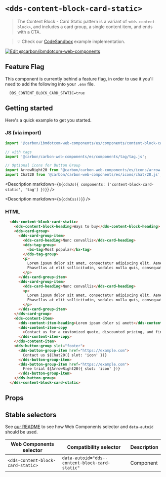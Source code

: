 




# `<dds-content-block-card-static>`

> The Content Block - Card Static pattern is a variant of `<dds-content-block>`, and
> includes a card group, a single content item, and ends with a CTA.

> 💡 Check our
> [CodeSandbox](https://githubbox.com/carbon-design-system/carbon-for-ibm-dotcom/tree/main/packages/web-components/examples/codesandbox/components/content-block-card-static)
> example implementation.

[![Edit @carbon/ibmdotcom-web-components](https://codesandbox.io/static/img/play-codesandbox.svg)](https://githubbox.com/carbon-design-system/carbon-for-ibm-dotcom/tree/main/packages/web-components/examples/codesandbox/components/content-block-card-static)

## Feature Flag

This component is currently behind a feature flag, in order to use it you'll need
to add the following into your `.env` file.

```
  DDS_CONTENT_BLOCK_CARD_STATIC=true
```

## Getting started

Here's a quick example to get you started.

### JS (via import)

```javascript
import '@carbon/ibmdotcom-web-components/es/components/content-block-card-static/index.js';

// with tags
import '@carbon/carbon-web-components/es/components/tag/tag.js';

// Optional icons for Button Group
import ArrowRight20 from '@carbon/carbon-web-components/es/icons/arrow--right/20.js';
import Chat20 from '@carbon/carbon-web-components/es/icons/chat/20.js';
```

<Description markdown={`${cdnJs({ components: ['content-block-card-static', 'tag'] })}`} />

<Description markdown={`${cdnCss()}`} />

### HTML

```html
  <dds-content-block-card-static>
    <dds-content-block-heading>Ways to buy</dds-content-block-heading>
    <dds-card-group>
      <dds-card-group-item>
        <dds-card-heading>Nunc convallis</dds-card-heading>
        <dds-tag-group>
          <bx-tag>Most popular</bx-tag>
        </dds-tag-group>
        <p>
          Lorem ipsum dolor sit amet, consectetur adipiscing elit. Aenean et ultricies est. Mauris iaculis eget dolor nec hendrerit.
          Phasellus at elit sollicitudin, sodales nulla quis, consequat libero.
        </p>
      </dds-card-group-item>
      <dds-card-group-item>
        <dds-card-heading>Nunc convallis</dds-card-heading>
        <p>
          Lorem ipsum dolor sit amet, consectetur adipiscing elit. Aenean et ultricies est. Mauris iaculis eget dolor nec hendrerit.
          Phasellus at elit sollicitudin, sodales nulla quis, consequat libero.
        </p>
      </dds-card-group-item>
    </dds-card-group>
    <dds-content-item>
      <dds-content-item-heading>Lorem ipsum dolor si amett</dds-content-item-heading>
      <dds-content-item-copy
        >Contact us for a customized quote, discounted pricing, and financing options - or get started with a free trial today
      </dds-content-item-copy>
    </dds-content-item>
    <dds-button-group slot="footer">
      <dds-button-group-item href="https://example.com">
        Contact us ${Chat20({ slot: 'icon' })}
      </dds-button-group-item>
      <dds-button-group-item href="https://example.com">
        Free trial ${ArrowRight20({ slot: 'icon' })}
      </dds-button-group-item>
    </dds-button-group>
  </dds-content-block-card-static>
```

## Props

<Props of="dds-content-block-card-static" />
<Description markdown={markdownContents} />

## Stable selectors

See [our README](https://github.com/carbon-design-system/carbon-for-ibm-dotcom/tree/main/packages/web-components#stable-selectors-for-analytics-and-integratione2e-testing-in-web-components) to see how Web Components selector and `data-autoid` should be used.

| Web Components selector            | Compatibility selector                         | Description |
| ---------------------------------- | -----------------------------------------------| ----------- |
| `<dds-content-block-card-static>`  | `data-autoid="dds--content-block-card-static"` | Component   |

<Description markdown={contributing} />
